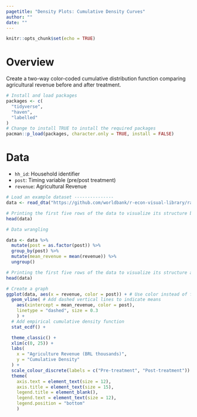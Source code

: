 ```yaml
---
pagetitle: "Density Plots: Cumulative Density Curves"
author: ""
date: ""
---
```



```r
knitr::opts_chunk$set(echo = TRUE)
```

# Overview 

Create a two-way color-coded cumulative distribution function comparing agricultural revenue before and after treatment.


```r
# Install and load packages
packages <- c(
  "tidyverse",
  "haven",
  "labelled"
)
# Change to install TRUE to install the required packages
pacman::p_load(packages, character.only = TRUE, install = FALSE)
```

# Data 

- `hh_id`: Household identifier
- `post`: Timing variable (pre/post treatment)
- `revenue`: Agricultural Revenue

```r
# Load an example dataset ---------------
data <- read_dta("https://github.com/worldbank/r-econ-visual-library/raw/master/Library/Data/DensityCDF.dta")

# Printing the first five rows of the data to visualize its structure before data wrangling
head(data)
```

```r
# Data wrangling

data <- data %>%
  mutate(post = as.factor(post)) %>%
  group_by(post) %>%
  mutate(mean_revenue = mean(revenue)) %>%
  ungroup()

# Printing the first five rows of the data to visualize its structure after data wrangling
head(data)
```

```r
# Create a graph 
ggplot(data, aes(x = revenue, color = post)) + # Use color instead of fill for the CDF
  geom_vline( # Add dashed vertical lines to indicate means
    aes(xintercept = mean_revenue, color = post), 
    linetype = "dashed", size = 0.3
    ) +
  # Add empirical cumulative density function
  stat_ecdf() + 

  theme_classic() +
  xlim(c(0, 25)) +
  labs(
    x = "Agriculture Revenue (BRL thousands)",
    y = "Cumulative Density"
  ) +
  scale_colour_discrete(labels = c("Pre-treatment", "Post-treatment")) + # Color-code by treatment status
  theme(
    axis.text = element_text(size = 12),
    axis.title = element_text(size = 15),
    legend.title = element_blank(),
    legend.text = element_text(size = 12),
    legend.position = "bottom"
    )

```
